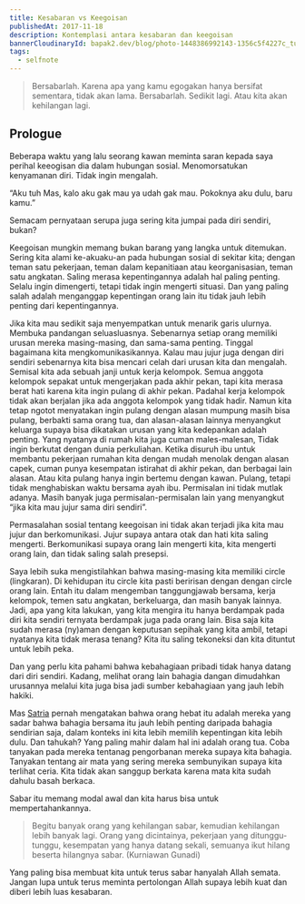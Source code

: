 ```yaml
---
title: Kesabaran vs Keegoisan
publishedAt: 2017-11-18
description: Kontemplasi antara kesabaran dan keegoisan
bannerCloudinaryId: bapak2.dev/blog/photo-1448386992143-1356c5f4227c_tuvb4g
tags:
  - selfnote
---
```


> Bersabarlah. Karena apa yang kamu egogakan hanya bersifat sementara, tidak akan lama. Bersabarlah. Sedikit lagi. Atau kita akan kehilangan lagi.

## Prologue

Beberapa waktu yang lalu seorang kawan meminta saran kepada saya perihal keeogisan dia dalam hubungan sosial. Menomorsatukan kenyamanan diri. Tidak ingin mengalah.

<callout-muted class="aside">“Aku tuh Mas, kalo aku gak mau ya udah gak mau. Pokoknya aku dulu, baru kamu.”</callout-muted>

Semacam pernyataan serupa juga sering kita jumpai pada diri sendiri, bukan?

Keegoisan mungkin memang bukan barang yang langka untuk ditemukan. Sering kita alami ke-akuaku-an pada hubungan sosial di sekitar kita; dengan teman satu pekerjaan, teman dalam kepanitiaan atau keorganisasian, teman satu angkatan. Saling merasa kepentingannya adalah hal paling penting. Selalu ingin dimengerti, tetapi tidak ingin mengerti situasi. Dan yang paling salah adalah menganggap kepentingan orang lain itu tidak jauh lebih penting dari kepentingannya.

Jika kita mau sedikit saja menyempatkan untuk menarik garis ulurnya. Membuka pandangan seluasluasnya. Sebenarnya setiap orang memiliki urusan mereka masing-masing, dan sama-sama penting. Tinggal bagaimana kita mengkomunikasikannya. Kalau mau jujur juga dengan diri sendiri sebenarnya kita bisa mencari celah dari urusan kita dan mengalah. Semisal kita ada sebuah janji untuk kerja kelompok. Semua anggota kelompok sepakat untuk mengerjakan pada akhir pekan, tapi kita merasa berat hati karena kita ingin pulang di akhir pekan. Padahal kerja kelompok tidak akan berjalan jika ada anggota kelompok yang tidak hadir. Namun kita tetap ngotot menyatakan ingin pulang dengan alasan mumpung masih bisa pulang, berbakti sama orang tua, dan alasan-alasan lainnya menyangkut keluarga supaya bisa dikatakan urusan yang kita kedepankan adalah penting. Yang nyatanya di rumah kita juga cuman males-malesan, Tidak ingin berkutat dengan dunia perkuliahan. Ketika disuruh ibu untuk membantu pekerjaan rumahan kita dengan mudah menolak dengan alasan capek, cuman punya kesempatan istirahat di akhir pekan, dan berbagai lain alasan. Atau kita pulang hanya ingin bertemu dengan kawan. Pulang, tetapi tidak menghabiskan waktu bersama ayah ibu. Permisalan ini tidak mutlak adanya. Masih banyak juga permisalan-permisalan lain yang menyangkut “jika kita mau jujur sama diri sendiri”.

Permasalahan sosial tentang keegoisan ini tidak akan terjadi jika kita mau jujur dan berkomunikasi. Jujur supaya antara otak dan hati kita saling mengerti. Berkomunikasi supaya orang lain mengerti kita, kita mengerti orang lain, dan tidak saling salah presepsi.

Saya lebih suka mengistilahkan bahwa masing-masing kita memiliki circle (lingkaran). Di kehidupan itu circle kita pasti beririsan dengan dengan circle orang lain. Entah itu dalam mengemban tanggungjawab bersama, kerja kelompok, temen satu angkatan, berkeluarga, dan masih banyak lainnya. Jadi, apa yang kita lakukan, yang kita mengira itu hanya berdampak pada diri kita sendiri ternyata berdampak juga pada orang lain. Bisa saja kita sudah merasa (ny)aman dengan keputusan sepihak yang kita ambil, tetapi nyatanya kita tidak merasa tenang? Kita itu saling tekoneksi dan kita dituntut untuk lebih peka.

Dan yang perlu kita pahami bahwa kebahagiaan pribadi tidak hanya datang dari diri sendiri. Kadang, melihat orang lain bahagia dangan dimudahkan urusannya melalui kita juga bisa jadi sumber kebahagiaan yang jauh lebih hakiki.

Mas [Satria](https://instagram.com/svatria) pernah mengatakan bahwa orang hebat itu adalah mereka yang sadar bahwa bahagia bersama itu jauh lebih penting daripada bahagia sendirian saja, dalam konteks ini kita lebih memilih kepentingan kita lebih dulu. Dan tahukah? Yang paling mahir dalam hal ini adalah orang tua. Coba tanyakan pada mereka tentanag pengorbanan mereka supaya kita bahagia. Tanyakan tentang air mata yang sering mereka sembunyikan supaya kita terlihat ceria. Kita tidak akan sanggup berkata karena mata kita sudah dahulu basah berkaca.

Sabar itu memang modal awal dan kita harus bisa untuk mempertahankannya.

> Begitu banyak orang yang kehilangan sabar, kemudian kehilangan lebih banyak lagi. Orang yang dicintainya, pekerjaan yang ditunggu-tunggu, kesempatan yang hanya datang sekali, semuanya ikut hilang beserta hilangnya sabar. (Kurniawan Gunadi)

Yang paling bisa membuat kita untuk terus sabar hanyalah Allah semata. Jangan lupa untuk terus meminta pertolongan Allah supaya lebih kuat dan diberi lebih luas kesabaran.
